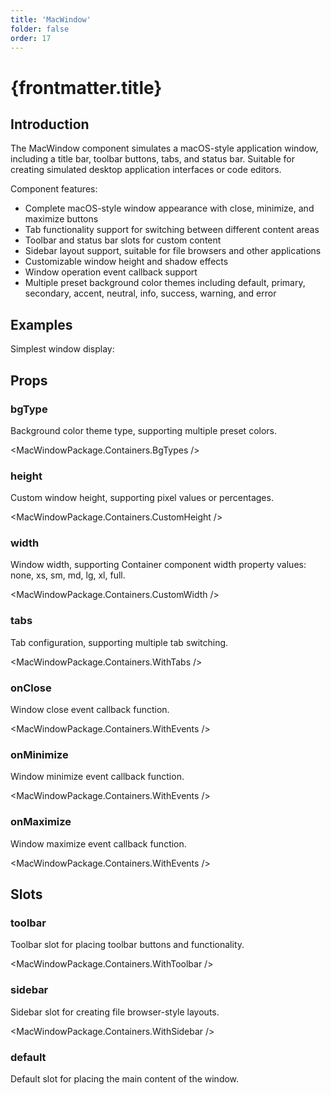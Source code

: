 ```yaml
---
title: 'MacWindow'
folder: false
order: 17
---
```



# {frontmatter.title}

## Introduction

The MacWindow component simulates a macOS-style application window, including a title bar, toolbar buttons, tabs, and status bar. Suitable for creating simulated desktop application interfaces or code editors.

Component features:

- Complete macOS-style window appearance with close, minimize, and maximize buttons
- Tab functionality support for switching between different content areas
- Toolbar and status bar slots for custom content
- Sidebar layout support, suitable for file browsers and other applications
- Customizable window height and shadow effects
- Window operation event callback support
- Multiple preset background color themes including default, primary, secondary, accent, neutral, info, success, warning, and error

## Examples

Simplest window display:

<Basic />

## Props

### bgType
Background color theme type, supporting multiple preset colors.

<MacWindowPackage.Containers.BgTypes />

### height
Custom window height, supporting pixel values or percentages.

<MacWindowPackage.Containers.CustomHeight />

### width
Window width, supporting Container component width property values: none, xs, sm, md, lg, xl, full.

<MacWindowPackage.Containers.CustomWidth />

### tabs
Tab configuration, supporting multiple tab switching.

<MacWindowPackage.Containers.WithTabs />

### onClose
Window close event callback function.

<MacWindowPackage.Containers.WithEvents />

### onMinimize
Window minimize event callback function.

<MacWindowPackage.Containers.WithEvents />

### onMaximize
Window maximize event callback function.

<MacWindowPackage.Containers.WithEvents />

## Slots

### toolbar
Toolbar slot for placing toolbar buttons and functionality.

<MacWindowPackage.Containers.WithToolbar />

### sidebar
Sidebar slot for creating file browser-style layouts.

<MacWindowPackage.Containers.WithSidebar />

### default
Default slot for placing the main content of the window. 
